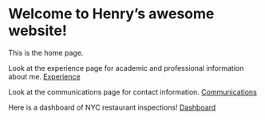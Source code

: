# Welcome to Henry's awesome website!

This is the home page.

Look at the experience page for academic and professional information about me.
[Experience](experience.html)

Look at the communications page for contact information.
[Communications](communications.html)

Here is a dashboard of NYC restaurant inspections!
[Dashboard](dashboard_template.html)